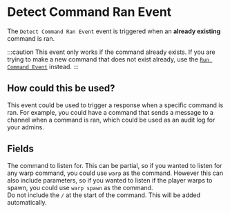 
# Detect Command Ran Event

The `Detect Command Ran Event` event is triggered when an **already existing** command is ran.

:::caution
This event only works if the command already exists. If you are trying to make a new command that does not exist already, use the [`Run Command Event`](RunCommandEvent) instead.
:::

## How could this be used?

This event could be used to trigger a response when a specific command is ran. For example, you could have a command that sends a message to a channel when a command is ran, which could be used as an audit log for your admins.

## Fields

<EventsField/>

<EntryField name="Command" required regex>
    The command to listen for. This can be partial, so if you wanted to listen for any warp command, you could
    use <code>warp</code> as the command.
    However this can also include parameters, so if you wanted to listen if the player warps to spawn, you could use
    <code>warp spawn</code> as the command.
    <br/>
    <Admonition type="caution">
        Do not include the <code>/</code> at the start of the command. This will be added automatically.
    </Admonition>
</EntryField>
